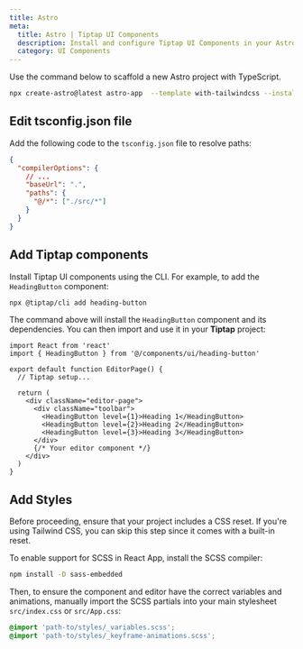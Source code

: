 ```yaml
---
title: Astro
meta:
  title: Astro | Tiptap UI Components
  description: Install and configure Tiptap UI Components in your Astro project.
  category: UI Components
---
```


Use the command below to scaffold a new Astro project with TypeScript.

```bash
npx create-astro@latest astro-app  --template with-tailwindcss --install --add react --git
```

## Edit tsconfig.json file

Add the following code to the `tsconfig.json` file to resolve paths:

```json
{
  "compilerOptions": {
    // ...
    "baseUrl": ".",
    "paths": {
      "@/*": ["./src/*"]
    }
  }
}
```

## Add Tiptap components

Install Tiptap UI components using the CLI. For example, to add the `HeadingButton` component:

```bash
npx @tiptap/cli add heading-button
```

The command above will install the `HeadingButton` component and its dependencies. You can then import and use it in your **Tiptap** project:

```tsx
import React from 'react'
import { HeadingButton } from '@/components/ui/heading-button'

export default function EditorPage() {
  // Tiptap setup...

  return (
    <div className="editor-page">
      <div className="toolbar">
        <HeadingButton level={1}>Heading 1</HeadingButton>
        <HeadingButton level={2}>Heading 2</HeadingButton>
        <HeadingButton level={3}>Heading 3</HeadingButton>
      </div>
      {/* Your editor component */}
    </div>
  )
}
```

## Add Styles

Before proceeding, ensure that your project includes a CSS reset. If you're using Tailwind CSS, you can skip this step since it comes with a built-in reset.

To enable support for SCSS in React App, install the SCSS compiler:

```bash
npm install -D sass-embedded
```

Then, to ensure the component and editor have the correct variables and animations, manually import the SCSS partials into your main stylesheet `src/index.css` or `src/App.css`:

```css
@import 'path-to/styles/_variables.scss';
@import 'path-to/styles/_keyframe-animations.scss';
```
